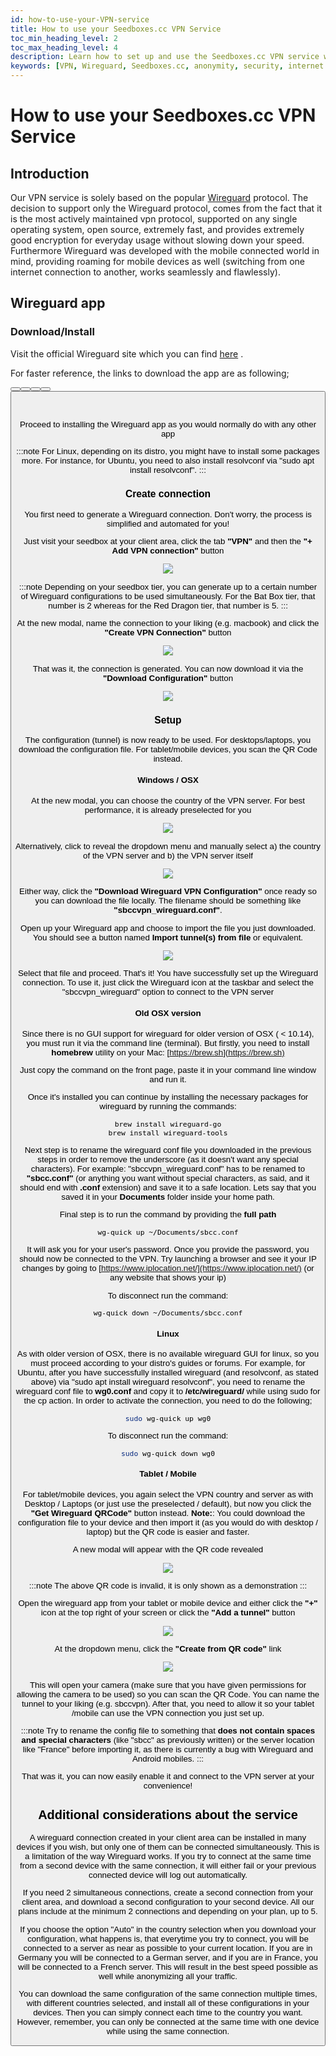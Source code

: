 ```yaml
---
id: how-to-use-your-VPN-service
title: How to use your Seedboxes.cc VPN Service
toc_min_heading_level: 2
toc_max_heading_level: 4
description: Learn how to set up and use the Seedboxes.cc VPN service with Wireguard for secure and anonymous internet browsing.
keywords: [VPN, Wireguard, Seedboxes.cc, anonymity, security, internet privacy, VPN configuration, secure browsing, online protection, Wireguard setup]
---
```


# How to use your Seedboxes.cc VPN Service

## Introduction

Our VPN service is solely based on the popular [Wireguard](http://www.wireguard.com) protocol. The decision to support only the Wireguard protocol, comes from the fact that it is the most actively maintained vpn protocol, supported on any single operating system, open source, extremely fast, and provides extremely good encryption for everyday usage without slowing down your speed. Furthermore Wireguard was developed with the mobile connected world in mind, providing roaming for mobile devices as well (switching from one internet connection to another, works seamlessly and flawlessly).

## Wireguard app

### Download/Install

Visit the official Wireguard site which you can find [here](https://www.wireguard.com/install/) .

For faster reference, the links to download the app are as following;

<Button label="Windows" link="https://download.wireguard.com/windows-client/wireguard-installer.exe" icon="fa-brands fa-windows" />
<Button label="MacOS" link="https://itunes.apple.com/us/app/wireguard/id1451685025?ls=1&mt=12" icon="fa-brands fa-apple" />
<Button label="Android" link="https://play.google.com/store/apps/details?id=com.wireguard.android" icon="fa-brands fa-android" />
<Button label="iOS" link="https://itunes.apple.com/us/app/wireguard/id1441195209?ls=1&mt=8" icon="fa-brands fa-apple" />
<Button label="Linux" link="https://www.wireguard.com/install/" icon="fa-brands fa-linux" /><br /><br />

Proceed to installing the Wireguard app as you would normally do with any other app

:::note
For Linux, depending on its distro, you might have to install some packages more. For instance, for Ubuntu, you need to also install resolvconf via "sudo apt install resolvconf".
:::


### Create connection

You first need to generate a Wireguard connection. Don't worry, the process is simplified and automated for you!

Just visit your seedbox at your client area, click the tab **"VPN"** and then the **"+ Add VPN connection"** button

![](https://rapiddot-support-community-uploads.s3.amazonaws.com/uploads/image-1648459423755.jpeg)

:::note
Depending on your seedbox tier, you can generate up to a certain number of Wireguard configurations to be used simultaneously. For the Bat Box tier, that number is 2 whereas for the Red Dragon tier, that number is 5.
:::

At the new modal, name the connection to your liking (e.g. macbook) and click the **"Create VPN Connection"** button

![](https://rapiddot-support-community-uploads.s3.amazonaws.com/uploads/image-1648459527106.06.58.jpg)

That was it, the connection is generated. You can now download it via the **"Download Configuration"** button

![](https://rapiddot-support-community-uploads.s3.amazonaws.com/uploads/image-1648459846806.jpeg)

### Setup

The  configuration (tunnel) is now ready to be used. For desktops/laptops, you download the configuration file. For tablet/mobile devices, you scan the QR Code instead.

#### Windows / OSX

At the new modal, you can choose the country of the VPN server. For best performance, it is already preselected for you

![](https://rapiddot-support-community-uploads.s3.amazonaws.com/uploads/image-1648460150844.34.34.jpg)

Alternatively, click to reveal the dropdown menu and manually select a) the country of the VPN server and b) the VPN server itself

![](https://rapiddot-support-community-uploads.s3.amazonaws.com/uploads/image-1648460231246.09.15.jpg)

Either way, click the **"Download Wireguard VPN Configuration"** once ready so you can download the file locally.
The filename should be something like **"sbccvpn_wireguard.conf"**.

Open up your Wireguard app and choose to import the file you just downloaded. You should see a button named **Import tunnel(s) from file** or equivalent.

![](https://rapiddot-support-community-uploads.s3.amazonaws.com/uploads/image-1648460775037.jpeg)

Select that file and proceed. That's it! You have successfully set up the Wireguard connection.
To use it, just click the Wireguard icon at the taskbar and select the "sbccvpn_wireguard" option to connect to the VPN server

#### Old OSX version

Since there is no GUI support for wireguard for older version of OSX ( < 10.14), you must run it via the command line (terminal). But firstly, you need to install **homebrew** utility on your Mac: [https://brew.sh](https://brew.sh)

Just copy the command on the front page, paste it in your command line window and run it.

Once it's installed you can continue by installing the necessary packages for wireguard by running the commands:

```bash
brew install wireguard-go
brew install wireguard-tools
```

Next step is to rename the wireguard conf file you downloaded in the previous steps in order to remove the underscore (as it doesn't want any special characters). For example: "sbccvpn_wireguard.conf" has to be renamed to **"sbcc.conf"** (or anything you want without special characters, as said, and it should end with **.conf** extension) and save it to a safe location. Lets say that you saved it in your **Documents** folder inside your home path.

Final step is to run the command by providing the **full path**

```bash
wg-quick up ~/Documents/sbcc.conf
```

It will ask you for your user's password. Once you provide the password, you should now be connected to the VPN. Try launching a browser and see it your IP changes by going to [https://www.iplocation.net/](https://www.iplocation.net/) (or any website that shows your ip)

To disconnect run the command:

```bash
wg-quick down ~/Documents/sbcc.conf
```

#### Linux

As with older version of OSX, there is no available wireguard GUI for linux, so you must proceed according to your distro's guides or forums.
For example, for Ubuntu, after you have successfully installed wireguard (and resolvconf, as stated above) via "sudo apt install wireguard resolvconf", you need to rename the wireguard conf file to **wg0.conf** and copy it to **/etc/wireguard/** while using sudo for the cp action.
In order to activate the connection, you need to do the following;

```bash
sudo wg-quick up wg0
```

To disconnect run the command:

```bash
sudo wg-quick down wg0
```

#### Tablet / Mobile

For tablet/mobile devices, you again select the VPN country and server as with Desktop / Laptops (or just use the preselected / default), but now you click the **"Get Wireguard QRCode"** button instead.
**Note:**: You could download the configuration file to your device and then import it (as you would do with desktop / laptop) but the QR code is easier and faster.

A new modal will appear with the QR code revealed

![](https://rapiddot-support-community-uploads.s3.amazonaws.com/uploads/image-1648461338777.09.59.jpg)

:::note
The above QR code is invalid, it is only shown as a demonstration
:::

Open the wireguard app from your tablet or mobile device and either click the **"+"** icon at the top right of your screen or click the **"Add a tunnel"** button

![](https://rapiddot-support-community-uploads.s3.amazonaws.com/uploads/image-1648462904700.21.22.jpg)

At the dropdown menu, click the **"Create from QR code"** link

![](https://rapiddot-support-community-uploads.s3.amazonaws.com/uploads/image-1648462913397.21.34.jpg)

This will open your camera (make sure that you have given permissions for allowing the camera to be used) so you can scan the QR Code.
You can name the tunnel to your liking (e.g. sbccvpn). After that, you need to allow it so your tablet /mobile can use the VPN connection you just set up.

:::note
Try to rename the config file to something that **does not contain spaces and special characters** (like "sbcc" as previously written) or the server location like "France" before importing it, as there is currently a bug with Wireguard and Android mobiles.
:::

That was it, you can now easily enable it and connect to the VPN server at your convenience!

## Additional considerations about the service

A wireguard connection created in your client area can be installed in many devices if you wish, but only one of them can be connected simultaneously. This is a limitation of the way Wireguard works. If you try to connect at the same time from a second device with the same connection, it will either fail or your previous connected device will log out automatically.

If you need 2 simultaneous connections, create a second connection from your client area, and download a second configuration to your second device. All our plans include at the minimum 2 connections and depending on your plan, up to 5.

If you choose the option "Auto" in the country selection when you download your configuration, what happens is, that everytime you try to connect, you will be connected to a server as near as possible to your current location. If you are in Germany you will be connected to a German server, and if you are in France, you will be connected to a French server. This will result in the best speed possible as well while anonymizing all your traffic.

You can download the same configuration of the same connection multiple times, with different countries selected, and install all of these configurations in your devices. Then you can simply connect each time to the country you want. However, remember, you can only be connected at the same time with one device while using the same connection.